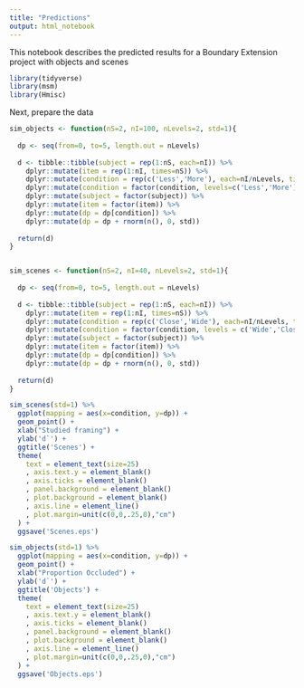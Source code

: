 ```yaml
---
title: "Predictions"
output: html_notebook
---
```


This notebook describes the predicted results for a Boundary Extension project with objects and scenes

```r
library(tidyverse)
library(msm)
library(Hmisc)
```

Next, prepare the data
```r


sim_objects <- function(nS=2, nI=100, nLevels=2, std=1){
  
  dp <- seq(from=0, to=5, length.out = nLevels)
  
  d <- tibble::tibble(subject = rep(1:nS, each=nI)) %>%
    dplyr::mutate(item = rep(1:nI, times=nS)) %>%
    dplyr::mutate(condition = rep(c('Less','More'), each=nI/nLevels, times=nS)) %>% # refers to how items were studied
    dplyr::mutate(condition = factor(condition, levels=c('Less','More'))) %>% # as compared to studied with same occlusion
    dplyr::mutate(subject = factor(subject)) %>%
    dplyr::mutate(item = factor(item)) %>%
    dplyr::mutate(dp = dp[condition]) %>%
    dplyr::mutate(dp = dp + rnorm(n(), 0, std))
  
  return(d)
}


sim_scenes <- function(nS=2, nI=40, nLevels=2, std=1){
  
  dp <- seq(from=0, to=5, length.out = nLevels)
  
  d <- tibble::tibble(subject = rep(1:nS, each=nI)) %>%
    dplyr::mutate(item = rep(1:nI, times=nS)) %>%
    dplyr::mutate(condition = rep(c('Close','Wide'), each=nI/nLevels, times=nS)) %>% # refers to how items were studied
    dplyr::mutate(condition = factor(condition, levels = c('Wide','Close'))) %>%
    dplyr::mutate(subject = factor(subject)) %>%
    dplyr::mutate(item = factor(item)) %>%
    dplyr::mutate(dp = dp[condition]) %>%
    dplyr::mutate(dp = dp + rnorm(n(), 0, std))
  
  return(d)
}


```

```r

sim_scenes(std=1) %>%
  ggplot(mapping = aes(x=condition, y=dp)) +
  geom_point() +
  xlab("Studied framing") +
  ylab('d`') +
  ggtitle('Scenes') +
  theme(
    text = element_text(size=25)
    , axis.text.y = element_blank()
    , axis.ticks = element_blank()
    , panel.background = element_blank()
    , plot.background = element_blank()
    , axis.line = element_line()
    , plot.margin=unit(c(0,0,.25,0),"cm")
  ) +
  ggsave('Scenes.eps')


```

```r

sim_objects(std=1) %>%
  ggplot(mapping = aes(x=condition, y=dp)) +
  geom_point() +
  xlab("Proportion Occluded") +
  ylab('d`') +
  ggtitle('Objects') +
  theme(
    text = element_text(size=25)
    , axis.text.y = element_blank()
    , axis.ticks = element_blank()
    , panel.background = element_blank()
    , plot.background = element_blank()
    , axis.line = element_line()
    , plot.margin=unit(c(0,0,.25,0),"cm")
  ) +
  ggsave('Objects.eps')


```

